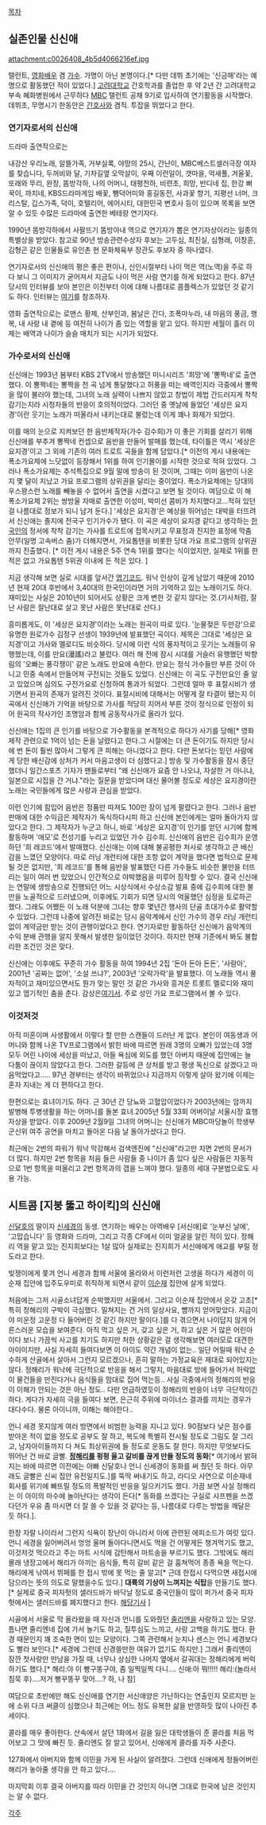 [[목차]]

== 실존인물 신신애 ==
attachment:c0026408_4b5d4066216ef.jpg

탤런트, [[영화]][[배우]] 겸 [[가수]]. 가명이 아닌 본명이다.[* 다만 데뷔 초기에는 '신금매'라는 예명으로 활동했던 적이 있었다.]  [[고려대학교]] 간호학과를 졸업한 후 약 2년 간 고려대학교 부속 혜화병원에서 근무하다 [[MBC]] 탤런트 공채 9기로 입사하여 연기활동을 시작했다. 데뷔초, 무명시기 한동안은 [[간호사]]와 겸직. 투잡을 뛰었다고 한다.

=== 연기자로서의 신신애 ===
드라마 출연작으로는

내강산 우리노래, 알뜰가족, 거부실록, 야망의 25시, 간난이, MBC베스트셀러극장 여자를 찾습니다, 두꺼비와 달, 기차길옆 오막살이, 우째 이런일이, 갯마을, 억새풀, 겨울꽃, 또래와 뚜리, 완장, 똠방각하, 나의 어머니, 태평천하, 비련초, 희망, 반디네 집, 한강 뻐꾹이, 까치네, KBS드라마게임 배꽃, 뺑덕어미와 홍길동전, 사과꽃 향기, 지평선 너머, 크리스탈, 깁스가족, 덕이, 호텔리어, 에어시티, 대한민국 변호사 등이 있으며 목록을 보면 알 수 있듯 수많은 드라마에 출연한 베테랑 연기자다.

1990년 똠방각하에서 사팔뜨기 똠방아내 역으로 연기자가 뽑은 연기자상이라는 일종의 특별상을 받았다. 참고로 90년 방송관련수상자 후보는 고두심, 최진실, 심형래, 이창훈, 김형곤 같은 인물들로 유인촌 현 문화체육부 장관도 후보자 중 하나였다.

연기자로서의 신신애의 평은 좋은 편이나, 신인시절부터 나이 먹은 역(노역)을 주로 하다 보니 그 이미지가 굳어져서 지금도 나이 먹은 사람 연기를 하게 되었다고 한다. 87년 당시의 인터뷰를 보아 본인은 이전부터 이에 대해 나름대로 콤플렉스가 있었던 것 같기도 하다. 인터뷰는 [http://pds17.egloos.com/pds/201001/25/08/c0026408_4b5d4f7f5ce2f.jpg 여기]를 참조하자.

영화 출연작으로는 로맨스 황제, 산부인과, 봄날은 간다, 조폭마누라, 내 마음의 풍금, 행복, 내 사랑 내 곁에 등 여전히 나이가 좀 있는 역할을 맡고 있다. 하지만 세월이 흘러 이제는 배역과 나이가 슬슬 매치가 되는 시기가 되었다.

=== 가수로서의 신신애 ===
신신애는 1993년 봄부터 KBS 2TV에서 방송했던 미니시리즈 '희망'에 '뽕짝네'로 출연했다. 이 뽕짝네는 뽕짝을 천 곡 넘게 통달했다고 허풍을 떠는 배역인지라 극중에서 뽕짝을 많이 불러야 했는데, 그녀의 노래 실력이 나쁘지 않았고 창법이 제법 간드러지게 착착 감기는지라 시청자들의 반응이 호의적이었다. 그러던 중 옛날에 들었던 '세상은 요지경'이란 웃기는 노래가 떠올라서 내키는대로 불렀는데 이게 꽤나 화제가 되었다. 

이를 매의 눈으로 지켜보던 한 음반제작자(가수 김수희)가 이 좋은 기회를 살리기 위해 신신애를 부추겨 뽕짝네 컨셉으로 음반을 만들어 발매를 했는데, 타이틀은 역시 '세상은 요지경'이고 그 외에 기존의 여러 트로트 곡들을 함께 담았다.[* 이전의 게시 내용에는 폭소가요제에 느닷없이 등장해서 1위를 하여 인기몰이를 시작한 것으로 적혀 있었다. 그러나 폭소가요제는 추석특집으로 9월 말에 방송이 된 것이며, 그때는 이미 음반이 나온 지 몇 달이 지났고 가요 프로그램의 상위권을 달리는 중이었다. 폭소가요제에는 당대의 우스꽝스런 노래를 빼놓을 수 없어서 출연을 시켰다고 보면 될 것이다. 여담으로 이 해 폭소가요제 2위는 쌍방울 자매로 출연한 이성미, 박미선 콤비가 차지했다고...적혀 있던 걸 나름대로 정보가 되니 남겨 둔다.] '세상은 요지경'은 예상을 뛰어넘는 대박을 터뜨려서 신신애는 졸지에 전국구 인기가수가 됐다. 이 곡은 세상이 요지경 같다고 생각하는 [[한국인]]의 정서에 착착 감기는 가사를 트로트에 접목시키고 무표정과 진지한 표정에 막춤 안무(일명 고속버스 춤)가 더해지면서, 가요톱텐을 비롯한 당대 가요 프로그램의 상위권까지 진출했다. [* 이전 게시 내용은 5주 연속 1위를 했다는 식이었지만, 실제로 1위를 한 적은 없고 가요톱텐 5위권 이내에 든 적은 있다. ]

지금 생각해 보면 실로 시대를 앞서간 [[엽기]]코드. 워낙 인상이 깊게 남았기 때문에 2010년 현재 20대 후반에서 3,40대의 한국인이라면 거의 기억하고 있는 노래이기도 하다.  재미있는 사실은 2010년이 되어서도 상황은 크게 변한 것 같지 않다는 것.(가사처럼, 잘난 사람은 잘난대로 살고 못난 사람은 못난대로 산다.)

흥미롭게도, 이 '세상은 요지경'이라는 노래는 원곡이 따로 있다. '눈물젖은 두만강'으로 유명한 원로가수 김정구 선생이 1939년에 발표했던 곡이다. 제목은 그대로 '세상은 요지경'이고 가사와 멜로디도 비슷하다. 당시에 이런 식의 풍자적이고 웃기는 노래들이 유행했는데, 이를 만요(漫謠)라고 불렀다. 여러 해 전에 잠시 시대를 거슬러 유행했던 박향림의 '오빠는 풍각쟁이' 같은 노래도 만요에 속한다. 만요는 정식 가수들만 부른 것이 아니고 민중 속에서 만들어져 구전되는 것들도 있었다. 신신애는 이 곡도 구전만요인 줄 알고 있었으며 심의도 구전가요로 신청하여 통과가 되었다. 그런데 얼마 후 표절시비가 생기면서 원곡의 존재가 알려진 것이다. 표절시비에 대해서는 어떻게 잘 타결이 됐는지 이 곡에서 신신애가 기억을 바탕으로 가사를 적당히 지어서 부른 것이 정식으로 인정이 되어 원곡의 작사가인 조명암과 함께 공동작사가로 올라가 있다.

신신애는 1집의 큰 인기를 바탕으로 가수활동을 본격적으로 하다가 사기를 당해[* 영화 제작 관련으로 1억이 넘는 돈을 날렸다고 한다.그 시절에는 더 큰 돈이기도 하지만 당시에 번 돈이 훨씬 많아서 그렇게 큰 피해는 아니었다고 한다. 다만 돈보다는 믿던 사람에게 당한 배신감에 상처가 커서 마음고생이 더 심했다고.] 방송 및 가수활동을 잠시 중단했더니 일간스포츠 기자가 팬들로부터 "왜 신신애가 요즘 안 나오냐, 자살한 거 아니냐, 일본으로 시집을 간 거냐."라는 질문을 받았다며 대신 물어볼 정도로 세상은 요지경이란 노래는 국민들에게 많은 사랑과 관심을 받았다.

이런 인기에 힘입어 음반은 정품만 따져도 100만 장이 넘게 팔렸다고 한다. 그러나 음반 판매에 대한 수익금은 제작자가 독식하다시피 하고 신신애 본인에게는 얼마 돌아가지 않았다고 한다. 그 제작자가 누군고 하니, 바로 '세상은 요지경'이 인기를 얻던 시기에 함께 활동하며 '애모'로 전성기를 누리고 있었던 가수 김수희. 신신애의 음반은 김수희가 운영하던 '희 레코드'에서 발매했다. 신신애는 이에 대해 불공평한 처사로 생각하고 큰 배신감을 느꼈던 모양이다. 따로 러닝 개런티에 대한 조항 없이 계약을 했다면 법적으로 문제될 것은 없지만, '희 레코드'를 통해 음반을 발표했던 다른 가수들도 비슷한 불만을 터뜨리는 일이 여러 번 있었으니 인간적으로 야박했음을 미루어 짐작할 수 있다. 결국 신신애는 연말에 생방송으로 진행되던 어느 시상식에서 수상소감 발표 중에 김수희에 대한 불만을 노골적으로 드러냈으며, 이후에도 기회가 되면 당시의 억울했던 심정을 토로하곤 했다. 그래도 어쨌든 이 노래 덕분에 그녀는 향후 몇년간 행사의 단골 초대가수로 활약할 수 있었다. 그런데 나중에 알려진 바로는 당시 음악계에서 신인 가수의 경우 러닝 개런티 없이 계약금만 받는 것이 관행이었다고 한다. 연기자로만 활동하던 신신애가 음악계의 수익 분배 관행을 알지 못해서 발생한 일이었던 것이다. 하지만 현재 기준에서 봐도 불합리한 조건인 것은 맞다.

신신애는 이후에도 꾸준히 가수 활동을 하여 1994년 2집 '돈아 돈아 돈돈', '사람아', 2001년 '공짜는 없어', '소설 쓰냐?', 2003년 '오락가락'을 발표했다. 이 노래들 역시 풍자적이고 재미있으면서도 뭔가 맞는 말인 것 같은 가사와 흥겨운 트롯트 멜로디와 재미있고 엽기적인 춤을 춘다. 감상은[http://www.mgoon.com/view.htm?id=2710648 여기서]. 주로 성인 가요 프로그램에서 볼 수 있다. 

=== 이것저것 ===
아직 미혼이며 사생활에서 이렇다 할 만한 스캔들이 드러난 게 없다. 본인이 여동생과 어머니와 함께 나온 TV프로그램에서 밝힌 바에 따르면 원래 3명의 오빠가 있었는데 3명 모두 어린 나이에 세상을 떠났고, 아들 욕심에 외도를 했던 아버지 때문에 집안에는 늘 다툼이 끊이지 않았다고 한다. 그러한 갈등에 큰 상처를 받고 평생 독신으로 살겠다고 마음먹었다고..... 97년 경부터는 생각이 바뀌었으나 지금까지 이렇게 살아 왔기에 이제는 혼자 지내는 게 더 편하다고 한다.

한편으로는 효녀이기도 하다. 근 30년 간 당뇨와 고혈압이었다가 2003년에는 암까지 발병해 투병생활을 하는 어머니를 돌본 효녀.2005년 5월 33회 어버이날 서울시장 효행자상을 받았다. 이후 2009년 2월9일 그녀의 어머니는 신신애가 MBC마당놀이 학생부군신위 여주 공연을 마치고 돌아온 다음 날 돌아가셨다고 한다.

최근에는 2번의 파워가 워낙 막강해서 검색엔진에 "신신애"라고만 치면 2번의 문서가 더 많다. 하지만 2번 항목을 처음 들은 사람들 중 나이가 좀 있다 싶은 사람들은 자동적으로 1번 항목을 떠올리고 2번 항목과의 갭을 느껴야 했다. 일종의 세대 구분법으로도 사용 가능.

== 시트콤 [지붕 뚫고 하이킥]의 신신애 ==
[[신달호]]의 딸이자 [[신세경]]의 동생. 연기하는 배우는 아역배우 [서신애]로 '눈부신 날에', '고맙습니다' 등 영화와 드라마, 그리고 각종 CF에서 이미 얼굴을 알린 적이 있다. 정해리 역을 맡고 있는 진지희보다는 1살 많아 실제로는 진지희가 서신애에게 애교를 부릴 정도라고 한다.

빚쟁이에게 쫓겨 언니 세경과 함께 서울에 올라와서 이런저런 고생을 하다가 세경이 이순재 집안에 입주도우미로 취직하게 되면서 같이 [[이순재]] 집안에 살게 되었다.

처음에는 그저 시골소녀답게 순박했지만 서울에서. 그리고 이순재 집안에서 온갖 고초[* 특히 정해리의 구박이 극심했다. 밀쳐지는 건 거의 일상사요, 뺨까지 얻어맞았다. 지금이야 미운정 고운정 다 들어버린 것 같긴 하지만 말이다.]를 다 겪으면서 나이답지 않게 어른스러운 모습을 보여준다. 아직 먹고 싶은 거, 갖고 싶은 거, 하고 싶은 거 많은 어린아이다 보니 가끔씩 사고를 치기도 하지만 처한 상황같은 걸 생각해보면 여러모로 대견한 아이이지만, 사실 자세히 들여다보면 이 아이도 약간 개념이 없는.. 일단 어릴때 워낙 순수하게 산골에서 살아서 그런지 모르겠으나, 흔히 말하는 가정교육은 제대로 되어있지는 않다. 정해리가 워낙에 극단적으로 반응을 해서 그렇지, 마음대로 방에 들어가서 허락없이 물건들을 만진다거나 음식들을 맘대로 집어 먹는등.. 사실 극중에서의 정해리의 반응이 이해가 안되는 것은 아닌 정도..  다만 언급하였듯이 정해리의 반응이 너무 극단적이긴 하다. 게다가 자세히 극을 들여다 보면, 은근히 주위에 마이너스 결과를 끼치는 경우가 대다수다. 물론 아이니까, 이해는 해야한다..

언니 세경 못지않게 여러 방면에서 비범한 능력을 지니고 있다. 90점보다 낮은 점수를 받아온 적이 없을 정도로 공부도 잘 하고, 복도에 특별히 전시될 정도로 그림도 잘 그리고, 남자아이들까지 다 쳐도 최상위권에 들 정도로 운동도 잘 한다. 하지만 무엇보다도 뛰어난 건 바로 글빨. '''[[정해리]]를 펑펑 울고 갈비를 끊게 만들 정도의 동화'''[* 여기에서 밝혀지는 바에 따르면 이전에는 아빠 신달호나 언니 신세경이 동화를 써 줬던 듯 하다. 아무래도 글빨은 신씨 집안 유전일지도.]를 뚝딱 써내기도 하고, 라디오 사연으로 이순재네 회사를 위기에 빠뜨릴 정도의 폭발적인 반응을 일으키기도 했다. 가끔 보면 사실 정해리는 이 아이의 마수에 놀아난다는 생각이 든다[* 동화를 쓰겠다는 구실로 샤프펜을 쓰겠다던가 우유 좀 마시면 더 잘 쓸 수 있을 것 같다는 등, 나름대로 다루는 방법을 깨달은 듯 하다.].

한창 자랄 나이라서 그런지 식욕이 장난이 아니라서 이에 관련된 에피소드가 여럿 있다. 언니 세경을 잃어버려서 엉엉 울며 돌아다니면서도 먹을 건 어떻게든 챙겨먹기도 했고, 이것저것 먹으라고 주는 마트 시식에 감탄해서 마트송을 부르기도 했다. 그밖에도 해리 몰래 냉장고에서 해리가 아끼는 음식들, 특히 갈비 같은 걸 훔쳐먹어 종종 욕을 먹는다. 해리에게 낚여서 뷔페를 한 접시 밖에 못 먹는 줄 알고[* 근데 한접시 다먹으면 새접시에 담으라는 뜻의 의도로 말했을수도 있다.] '''대륙의 기상이 느껴지는 식탑'''을 만들기도 했다.[* 실제로 중국 피자헛의 샐러드바가 바닥날 정도로 중국인들이 많이 퍼가서 중국 피자헛에서는 샐러드바를 폐지했다고 한다. [http://article.joinsmsn.com/news/article/article.asp?ctg=13&Total_ID=3891723 해당기사] ]

시골에서 서울로 막 올라왔을 때 자신과 언니를 도와줬던 [[줄리엔]]을 사랑하고 있는 모양. 틈나면 줄리엔네 집에 가서 놀기도 하고, 질투심도 느끼고, 사랑 고백을 하기도 했다. 환경 때문인지 꽤 조숙한 면이 있는 모양이다. 그쪽 관련해서 눈치나 센스는 언니 세경보다도 빨라 보인다.[* 세경에 그런데 신경쓸만한 여유가 없기도 하지만.] 그래서 줄리엔이 잠깐 첫사랑만 만남을 가질 때, 너무나 상심한 나머지 옆에서 갈궈대는 정해리에게 버럭하기도 했다.[* 해리:야 이 빵구똥구야, 좀 일찍일찍 다니.... 신애:아 뭐!!!!! 해리:(놀라서 침묵 후)....저거 빵꾸똥꾸 맞어....? 하, 나 참]

여담으로 초반에만 해도 신신애를 연기한 서신애양은 가난하다는 연출인지 모르지만 눈에 소위 다크 써클이 심했으나 최근에는 어느 정도 유복한 삶을 반영하듯 많이 나아진 추세이다.

콜라를 매우 좋아한다. 산속에서 살던 1화에서 길을 잃은 대학생들이 준 콜라를 처음 먹어보고 그 맛에 빠진 듯. 줄리엔도 잘 알고 있어서, 신애에게 콜라를 자주 사준다.

127화에서 아버지와 함께 이민을 가게 된 사실이 알려졌다. 그런데 신애에게 정들어버린 해리가 놓아줄 생각을 안 하고 있다....

마지막회 이후 결국 아버지를 따라 이민을 간 것인지 아니면 그대로 한국에 남은 것인지는 알 수 없다.

[[각주]]
